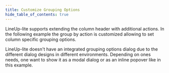 ```yaml
---
title: Customize Grouping Options
hide_table_of_contents: true
---
```


LineUp-lite supports extending the column header with additional actions.
In the following example the group by action is customized allowing to set column specific grouping options.

LineUp-lite doesn't have an integrated grouping options dialog due to the different dialog designs
in different environments. Depending on ones needs, one want to show it as a modal dialog
or as an inline popover like in this example.


<CodeSandboxExample name="group-options" />
